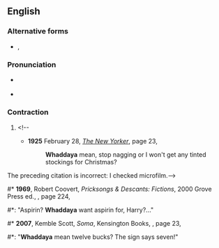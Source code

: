 ==English==

===Alternative forms===
* {{l|en|whadaya}}, {{l|en|whadiya}}

===Pronunciation===
* {{a|GA}} {{IPA|/ˈwʌdəjə/|lang=en}}
* {{a|wine/whine}} {{IPA|/ˈhwʌdəjə/|lang=en}}

===Contraction===
{{en-cont}}

# {{eye dialect of|[[what]] [[do]] [[you]]|lang=en}}<!--
#*'''1925''' February 28, [[w:The New Yorker|''The New Yorker'']], page 23,
#*:'''Whaddaya''' mean, stop nagging or I won't get any tinted stockings for Christmas?
The preceding citation is incorrect: I checked microfilm.-->
#* '''1969''', Robert Coovert, ''Pricksongs & Descants: Fictions'', 2000 Grove Press ed., {{ISBN|0802136672}}, page 224,
#*: "Aspirin? '''Whaddaya''' want aspirin for, Harry?..."
#* '''2007''', Kemble Scott, ''Soma'', Kensington Books, {{ISBN|0758215495}}, page 23,
#*: "'''Whaddaya''' mean twelve bucks? The sign says seven!"